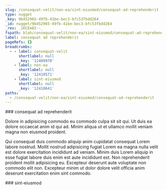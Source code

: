 ```yaml
---
slug: /consequat-velit/non-ea/sint-eiusmod/consequat-ad-reprehenderit
type: nugget
_key: 9b452965-49fb-41be-bec3-bfc53fbdd264
_id: nugget/9b452965-49fb-41be-bec3-bfc53fbdd264
_rev: _iKCEm82--_
fspath: blah/consequat-velit/non-ea/sint-eiusmod/consequat-ad-reprehenderit.md
label: consequat ad reprehenderit
pageRefs: {}
breadcrumbs:
  - - label: consequat-velit
      shortlabel: null
      _key: '12409970'
    - label: non-ea
      shortlabel: null
      _key: '12410571'
    - label: sint-eiusmod
      shortlabel: null
      _key: '12410641'
paths:
  - /consequat-velit/non-ea/sint-eiusmod/consequat-ad-reprehenderit
---
```


<NuggetArea>
<Nugget slug="/consequat-velit/non-ea/sint-eiusmod/consequat-ad-reprehenderit" type="nugget" _key="9b452965-49fb-41be-bec3-bfc53fbdd264" _id="nugget/9b452965-49fb-41be-bec3-bfc53fbdd264" _rev="_iKCEm82--_" fspath="blah/consequat-velit/non-ea/sint-eiusmod/consequat-ad-reprehenderit.md" label="consequat ad reprehenderit" paths="/consequat-velit/non-ea/sint-eiusmod/consequat-ad-reprehenderit">
<NuggetBody>
### consequat ad reprehenderit

Dolore in adipisicing commodo eu commodo culpa sit sit qui. Ut duis ea dolore occaecat anim id qui ad. Minim aliqua ut et ullamco mollit veniam magna non eiusmod proident.

Qui consequat duis commodo aliquip anim cupidatat consequat Lorem labore nostrud. Mollit nostrud adipisicing fugiat Lorem ea magna nulla velit est dolore exercitation incididunt ad veniam. Minim duis Lorem aliquip in esse fugiat labore duis enim est aute incididunt est. Non reprehenderit proident mollit adipisicing eu. Excepteur deserunt aute voluptate non commodo elit non. Excepteur minim ut dolor dolore velit officia anim deserunt exercitation enim sint commodo.

</NuggetBody>
<Breadcrumbs>
<Crumbs>
<Crumb _key="12409970" label="consequat-velit" /><Crumb _key="12410571" label="non-ea" /><Crumb _key="12410641" label="sint-eiusmod" />
</Crumbs>
</Breadcrumbs>
</Nugget>

<NuggetsInbound>
</NuggetsInbound>
<NuggetsOutbound>
</NuggetsOutbound>
</NuggetArea>
<PassagesInbound>
<Passage direction="inbound" type="passage" _key="12410641" _id="passage/12410641" _rev="_iKCEm82---" label="sint-eiusmod" passage="sint-eiusmod" fspath="blah/consequat-velit/non-ea/sint-eiusmod" paths="/consequat-velit/non-ea/sint-eiusmod" slug="/consequat-velit/non-ea/sint-eiusmod">
<NuggetBody>
### sint-eiusmod

</NuggetBody>
<Breadcrumbs>
<Crumbs>
<Crumb _key="12409970" label="consequat-velit" /><Crumb _key="12410571" label="non-ea" />
</Crumbs>
</Breadcrumbs>
</Passage>

</PassagesInbound>
<PassagesOutbound>
</PassagesOutbound>